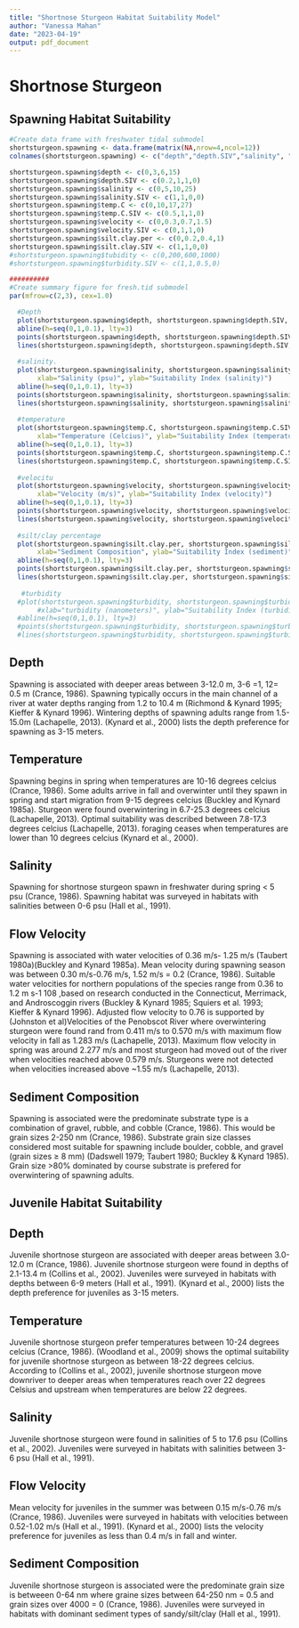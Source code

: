 ```yaml
---
title: "Shortnose Sturgeon Habitat Suitability Model"
author: "Vanessa Mahan"
date: "2023-04-19"
output: pdf_document
---
```

# Shortnose Sturgeon

## Spawning Habitat Suitability

```r
#Create data frame with freshwater tidal submodel
shortsturgeon.spawning <- data.frame(matrix(NA,nrow=4,ncol=12))
colnames(shortsturgeon.spawning) <- c("depth","depth.SIV","salinity", "salinity.SIV", "temp.C", "temp.C.SIV","velocity","velocity.SIV","silt.clay.per","silt.clay.SIV")#,"tubidity","turbidity.SIV")

shortsturgeon.spawning$depth <- c(0,3,6,15)
shortsturgeon.spawning$depth.SIV <- c(0.2,1,1,0)
shortsturgeon.spawning$salinity <- c(0,5,10,25)
shortsturgeon.spawning$salinity.SIV <- c(1,1,0,0)
shortsturgeon.spawning$temp.C <- c(0,10,17,27)
shortsturgeon.spawning$temp.C.SIV <- c(0.5,1,1,0)
shortsturgeon.spawning$velocity <- c(0,0.3,0.7,1.5)
shortsturgeon.spawning$velocity.SIV <- c(0,1,1,0)
shortsturgeon.spawning$silt.clay.per <- c(0,0.2,0.4,1)
shortsturgeon.spawning$silt.clay.SIV <- c(1,1,0,0)
#shortsturgeon.spawning$tubidity <- c(0,200,600,1000)
#shortsturgeon.spawning$turbidity.SIV <- c(1,1,0.5,0)

##########
#Create summary figure for fresh.tid submodel
par(mfrow=c(2,3), cex=1.0)

  #Depth
  plot(shortsturgeon.spawning$depth, shortsturgeon.spawning$depth.SIV, xlim=c(0,30), ylim=c(0,1), type="l", xlab="Depth (meters)", ylab="Suitability Index (depth)")
  abline(h=seq(0,1,0.1), lty=3)
  points(shortsturgeon.spawning$depth, shortsturgeon.spawning$depth.SIV, pch=19, cex=2)
  lines(shortsturgeon.spawning$depth, shortsturgeon.spawning$depth.SIV, lwd=3)
  
  #salinity.
  plot(shortsturgeon.spawning$salinity, shortsturgeon.spawning$salinity.SIV, xlim=c(0,35), ylim=c(0,1), type="l",
       xlab="Salinity (psu)", ylab="Suitability Index (salinity)")
  abline(h=seq(0,1,0.1), lty=3)
  points(shortsturgeon.spawning$salinity, shortsturgeon.spawning$salinity.SIV, pch=19, cex=2)
  lines(shortsturgeon.spawning$salinity, shortsturgeon.spawning$salinity.SIV, lwd=3)
  
  #temperature
  plot(shortsturgeon.spawning$temp.C, shortsturgeon.spawning$temp.C.SIV, xlim=c(0,30), ylim=c(0,1), type="l",
       xlab="Temperature (Celcius)", ylab="Suitability Index (temperature)")
  abline(h=seq(0,1,0.1), lty=3)
  points(shortsturgeon.spawning$temp.C, shortsturgeon.spawning$temp.C.SIV, pch=19, cex=2)
  lines(shortsturgeon.spawning$temp.C, shortsturgeon.spawning$temp.C.SIV, lwd=3)
  
  #velocitu
  plot(shortsturgeon.spawning$velocity, shortsturgeon.spawning$velocity.SIV, xlim=c(0,2), ylim=c(0,1), type="l",
       xlab="Velocity (m/s)", ylab="Suitability Index (velocity)")
  abline(h=seq(0,1,0.1), lty=3)
  points(shortsturgeon.spawning$velocity, shortsturgeon.spawning$velocity.SIV, pch=19, cex=2)
  lines(shortsturgeon.spawning$velocity, shortsturgeon.spawning$velocity.SIV, lwd=3)
  
  #silt/clay percentage
  plot(shortsturgeon.spawning$silt.clay.per, shortsturgeon.spawning$silt.clay.SIV, xlim=c(0,1), ylim=c(0,1), type="l",
       xlab="Sediment Composition", ylab="Suitability Index (sediment)")
  abline(h=seq(0,1,0.1), lty=3)
  points(shortsturgeon.spawning$silt.clay.per, shortsturgeon.spawning$silt.clay.SIV, pch=19, cex=2)
  lines(shortsturgeon.spawning$silt.clay.per, shortsturgeon.spawning$silt.clay.SIV, lwd=3)
  
   #turbidity
  #plot(shortsturgeon.spawning$turbidity, shortsturgeon.spawning$turbidity.SIV, xlim=c(0,5), ylim=c(0,1), type="l",
       #xlab="turbidity (nanometers)", ylab="Suitability Index (turbidity)")
  #abline(h=seq(0,1,0.1), lty=3)
  #points(shortsturgeon.spawning$turbidity, shortsturgeon.spawning$turbidity.SIV, pch=19, cex=2)
  #lines(shortsturgeon.spawning$turbidity, shortsturgeon.spawning$turbidity.SIV, lwd=3)
```
## Depth
Spawning is associated with deeper areas between 3-12.0 m, 3-6 =1, 12= 0.5 m (Crance, 1986). Spawning typically occurs in the main channel of a river at water depths ranging from 1.2 to 10.4 m (Richmond & Kynard 1995; Kieffer & Kynard 1996). Wintering depths of spawning adults range from 1.5-15.0m (Lachapelle, 2013). (Kynard et al., 2000) lists the depth preference for spawning as 3-15 meters.

## Temperature
Spawning begins in spring when temperatures are 10-16 degrees celcius (Crance, 1986). Some adults arrive in fall and overwinter until they spawn in spring and start migration from 9-15 degrees celcius (Buckley and Kynard 1985a). Sturgeon were found overwintering in 6.7-25.3 degrees celcius (Lachapelle, 2013). Optimal suitability was described between 7.8-17.3 degrees celcius (Lachapelle, 2013). foraging ceases when temperatures are lower than 10 degrees celcius (Kynard et al., 2000).

## Salinity
Spawning for shortnose sturgeon spawn in freshwater during spring < 5 psu (Crance, 1986). Spawning habitat was surveyed in habitats with salinities between 0-6 psu (Hall et al., 1991). 

## Flow Velocity
Spawning is associated with water velocities of 0.36 m/s- 1.25 m/s (Taubert 1980a)(Buckley and Kynard 1985a). Mean velocity during spawning season was between 0.30 m/s-0.76 m/s, 1.52 m/s = 0.2 (Crance, 1986). Suitable water velocities for northern populations of the species range from 0.36 to 1.2 m s-1 108 ,based on research conducted in the Connecticut, Merrimack, and Androscoggin rivers (Buckley & Kynard 1985; Squiers et al. 1993; Kieffer & Kynard 1996). Adjusted flow velocity to 0.76 is supported by (Johnston et al)Velocities of the Penobscot River where overwintering sturgeon were found rand from 0.411 m/s to 0.570 m/s with maximum flow velocity in fall as 1.283 m/s (Lachapelle, 2013). Maximum flow velocity in spring was around 2.277 m/s and most sturgeon had moved out of the river when velocities reached above 0.579 m/s. Sturgeons were not detected when velocities increased above ~1.55 m/s (Lachapelle, 2013). 

## Sediment Composition
Spawning is associated were the predominate substrate type is a combination of gravel, rubble, and cobble (Crance, 1986). This would be grain sizes 2-250 nm (Crance, 1986). Substrate grain size classes considered most suitable for spawning include boulder, cobble, and gravel (grain sizes ≥ 8 mm) (Dadswell 1979; Taubert 1980; Buckley & Kynard 1985). Grain size >80% dominated by course substrate is prefered for overwintering of spawning adults. 

## Juvenile Habitat Suitability
## Depth
Juvenile shortnose sturgeon are associated with deeper areas between 3.0-12.0 m (Crance, 1986). Juvenile shortnose sturgeon were found in depths of 2.1-13.4 m (Collins et al., 2002). Juveniles were surveyed in habitats with depths between 6-9 meters (Hall et al., 1991). (Kynard et al., 2000) lists the depth preference for juveniles as 3-15 meters.

## Temperature
Juvenile shortnose sturgeon prefer temperatures between 10-24 degrees celcius (Crance, 1986). (Woodland et al., 2009) shows the optimal suitability for juvenile shortnose sturgeon as between 18-22 degrees celcius. According to (Collins et al., 2002), juvenile shortnose sturgeon move downriver to deeper areas when temperatures reach over 22 degrees Celsius and upstream when temperatures are below 22 degrees. 

## Salinity
Juvenile shortnose sturgeon were found in salinities of 5 to 17.6 psu (Collins et al., 2002). Juveniles were surveyed in habitats with salinities between 3-6 psu (Hall et al., 1991). 

## Flow Velocity
Mean velocity for juveniles in the summer was between 0.15 m/s-0.76 m/s (Crance, 1986).  Juveniles were surveyed in habitats with velocities between 0.52-1.02 m/s (Hall et al., 1991). (Kynard et al., 2000) lists the velocity preference for juveniles as less than 0.4 m/s in fall and winter.

## Sediment Composition
Juvenile shortnose sturgeon is associated were the predominate grain size is betweeen 0-64 nm where graine sizes between 64-250 nm = 0.5 and grain sizes over 4000 = 0 (Crance, 1986). Juveniles were surveyed in habitats with dominant sediment types of sandy/silt/clay (Hall et al., 1991). 
